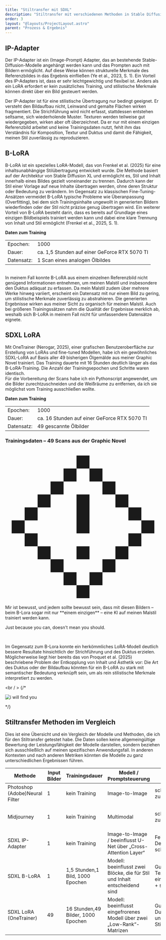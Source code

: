 ```yaml
---
title: "Stiltransfer mit SDXL"
description: "Stiltransfer mit verschiedenen Methoden in Stable Diffusion XL in ComfyUI"
order: 3
layout: "@layouts/ProjectLayout.astro"
parent: "Prozess & Ergebnis"
---
```



## IP-Adapter

<div class="grid-layout">
<div>
Der IP-Adapter ist ein (Image-Prompt) Adapter, das an bestehende Stable-Diffusion-Modelle angehängt werden kann und das Prompten auch mit Bildern ermöglicht. Auf diese Weise können strukturelle Merkmale des Referenzbildes in das Ergebnis einfließen (Ye et al., 2023, S. 1).
Ein Vorteil des IP-Adapters ist, dass er sehr leichtgewichtig und flexibel ist. Anders als ein LoRA erfordert er kein zusätzliches Training, und stilistische Merkmale können direkt über ein Bild gesteuert werden.
    </div>
  <div>
  <Reference 
  title="IP-Adapter: Text Compatible Image Prompt Adapter for Text-to-Image Diffusion Models" 
  authors="Hu Ye, Jun Zhang, Sibo Liu, Xiao Han, Wei Yang" 
  type="paper"
  year="2023" 
  link="https://arxiv.org/abs/2308.06721" />
  </div>
</div>

<Gallery path="ip-adapter" />

Der IP-Adapter ist für eine stilistische Übertragung nur bedingt geeignet. Er versteht den Bildaufbau nicht, Leinwand und gemalte Flächen wirken fragmentiert. Die Strichführung wird nicht erfasst, stattdessen entstehen seltsame, sich wiederholende Muster. Texturen werden teilweise gut wiedergegeben, wirken aber oft überzeichnet. Da er nur mit einem einzigen Referenzbild arbeitet und keine Trainingsdaten nutzt, fehlt ihm das Verständnis für Komposition, Textur und Duktus  und damit die Fähigkeit, meinen Stil zuverlässig zu reproduzieren.

## B-LoRA

<div class="grid-layout">
<div>
B-LoRA ist ein spezielles LoRA-Modell, das von Frenkel et al. (2025) für eine inhaltsunabhängige Stilübertragung entwickelt wurde.
Die Methode basiert auf der Architektur von Stable Diffusion XL und ermöglicht es, Stil und Inhalt innerhalb eines Bildes gezielt voneinander zu trennen. Dadurch kann der Stil einer Vorlage auf neue Inhalte übertragen werden, ohne deren Struktur oder Bedeutung zu verändern.
Im Gegensatz zu klassischen Fine-Tuning-Ansätzen vermeidet B-LoRA typische Probleme wie Überanpassung (Overfitting), bei dem sich Trainingsinhalte ungewollt in generierten Bildern wiederfinden oder der Stil nicht präzise genug übertragen wird.
  Ein weiterer Vorteil von B-LoRA besteht darin, dass es bereits auf Grundlage eines einzigen Bildbeispiels trainiert werden kann und dabei eine klare Trennung von Inhalt und Stil ermöglicht (Frenkel et al., 2025, S. 1).
    </div>
  <div>

**Daten zum Training**
<table class="table-auto facts">
<tr><td>Epochen: </td><td>1000</td></tr>
<tr><td>Dauer: </td><td>ca. 1,5 Stunden auf einer GeForce RTX 5070 TI</td></tr>
<tr><td>Datensatz: </td><td>1 Scan eines analogen Ölbildes</td></tr>
</table>

  <br />
<Reference 
  title="B-LoRA: Efficient Fine-Tuning of Large Diffusion Models with Balanced Low-Rank Adaptation" 
  authors="Wang, Y., Zhang, L., Lin, J., & Liu, Z." 
  year="2024" 
  link="https://arxiv.org/abs/2405.13495" />

  </div>
</div>

<Gallery path="b-lora" />
In meinem Fall konnte B-LoRA aus einem einzelnen Referenzbild nicht genügend Informationen entnehmen, um meinen Malstil und insbesondere den Duktus adäquat zu erfassen. Da mein Malstil zudem über mehrere Werke hinweg variiert, erscheint ein Datensatz mit nur einem Bild zu gering, um stilistische Merkmale zuverlässig zu abstrahieren. Die generierten Ergebnisse wirken aus meiner Sicht zu organisch für meinen Malstil. Auch bei größeren Trainingssätzen nahm die Qualität der Ergebnisse merklich ab, weshalb sich B-LoRA in meinem Fall nicht für umfassendere Datensätze eignete. 

## SDXL LoRA 

<div class="grid-layout">
<div>
Mit OneTrainer (Nerogar, 2025), einer grafischen Benutzeroberfläche zur Erstellung von LoRAs und fine-tuned Modellen, habe ich ein gewöhnliches SDXL-LoRA auf Basis aller 49 bisherigen Ölgemälde aus meiner Graphic Novel trainiert. Das Training dauerte mit 16 Stunden deutlich länger als das B-LoRA-Training. Die Anzahl der Trainingsepochen und Schritte waren identisch.<br />
Für die Vorbereitung der Scans habe ich ein Pythonscript angewendet, um die Bilder zurechtzuschneiden und die Weißräume zu entfernen, da ich sie möglichst vom Training ausschließen wollte. 
    </div>
  <div>

  **Daten zum Training**
<table class="table-auto facts">
<tr><td>Epochen: </td><td>1000</td></tr>
<tr><td>Dauer: </td><td>ca. 16 Stunden auf einer GeForce RTX 5070 TI</td></tr>
<tr><td>Datensatz: </td><td>49 gescannte Ölbilder</td></tr>
</table>

<Reference 
  title="OneTrainer" 
  type="github"
  authors=" Nerogar" 
  year="2025" 
  link="https://github.com/Nerogar/OneTrainer" />
  </div>
</div>

### Trainingsdaten – 49 Scans aus der Graphic Novel
<Gallery path="onetrainer" type="masonry" maxCols={7} />

<div class="inline-flex items-center mb-8">
<svg fill="none" class="mr-4 h-auto w-50" xmlns="http://www.w3.org/2000/svg" viewBox="0 0 24 24"> <path d="M13 1h-2v2H9v2H7v2H5v2H3v2H1v2h2v2h2v2h2v2h2v2h2v2h2v-2h2v-2h2v-2h2v-2h2v-2h2v-2h-2V9h-2V7h-2V5h-2V3h-2V1zm0 2v2h2v2h2v2h2v2h2v2h-2v2h-2v2h-2v2h-2v2h-2v-2H9v-2H7v-2H5v-2H3v-2h2V9h2V7h2V5h2V3h2zm0 4h-2v6h2V7zm0 8h-2v2h2v-2z" fill="currentColor"/> </svg>
<div>
Mir ist bewusst, und jedem sollte bewusst sein, dass mit diesen Bildern – beim B-Lora sogar mit nur **einem einzigen** – eine KI auf meinen Malstil trainiert werden kann.
<br />
<p class="italic text-2xl keep-visible">Just because you can, doesn't mean you should.</p>
</div>
</div>

<br />

Im Gegensatz zum B-Lora konnte ein herkömmliches LoRA-Modell deutlich bessere Resultate hinsichtlich der Strichführung und des Duktus erzielen. Möglicherweise liegt hier bereits das von Proquet et al. (2025) beschriebene Problem der Entkopplung von Inhalt und Ästhetik vor: Die Art des Duktus oder der Bildaufbau könnten für ein B-LoRA zu stark mit semantischer Bedeutung verknüpft sein, um als rein stilistische Merkmale interpretiert zu werden.

<Gallery path="sdxl-lora" />

<br / >
{/* <div class="max-w-150 mx-auto">
![i will find you](https://lh3.googleusercontent.com/_KBG4A8iQOFxrS5sv72spaRDpfXJ7eQI4-zLO3RkcGP5tzqwpkBoDNVDnbpE5Le-oO0wD0NTTPdFzERPcVwplK3tGbmbhXeIhSFsxEsAKCjHHqUt3mpaPiP5RK8E_IVta-GpNGgDkoD3xUDspjC7q7w)
</div> */}

## Stiltransfer Methoden im Vergleich 

Dies ist eine Übersicht und ein Vergleich der Modelle und Methoden, die ich für den Stiltransfer getestet habe. Die Daten sollen keine allgemeingültige Bewertung der Leistungsfähigkeit der Modelle darstellen, sondern beziehen sich ausschließlich auf meinen spezifischen Anwendungsfall. In anderen Kontexten und nach anderen Metriken könnten die Modelle zu ganz unterschiedlichen Ergebnissen führen. 

| Methode | Input Bilder | Trainingsdauer | Modell / Promptsteuerung | Stärke | Schwäche |  
| ---------------------------------- | ------------ | ----------------------------------- | --------------------------------------------------------------------------- | ---------------------------------------------------------------------- | ------------------------------------------------------------------------ |  
| Photoshop (Adobe)Neural Filter | 1 | kein Training | Image-to-Image | schnell und einfach zu bedienen | Stil wird nicht übertragen |  
| Midjourney | 1 | kein Training | Multimodal | schnell und einfach zu bedienen | Inhalt auf Kosten des Stils,zu starke Abweichung von der Referenz |  
| SDXL IP-Adapter | 1 | kein Training | Image-to-Image / beeinflusst U-Net über „Cross-Attention Layer“ | Feine Details/Texturen, schnell und flexibel | Allgemeines Duktus-, Stil- und Texturverständnis begrenzt |  
| SDXL B-LoRA | 1 | 1,5 Stunden,1 Bild, 1000 Epochen| Modell: beeinflusst zwei Blöcke, die für Stil und Inhalt entscheidend sind | Gute Texturübernahme,nur ein Bild fürs Training + schnelles Training | Duktus und Stilverständnis begrenzt |  
| SDXL LoRA (OneTrainer) | 49 | 16 Stunden,49 Bilder, 1000 Epochen | Modell: beeinflusst eingefrorenes Modell über zwei „Low-Rank“-Matrizen | Gute Duktusübernahme und allgemeines Stilverständnis | Textur-Transfer nicht optimal,größerer Trainingsdatensatz + längeres Training|

